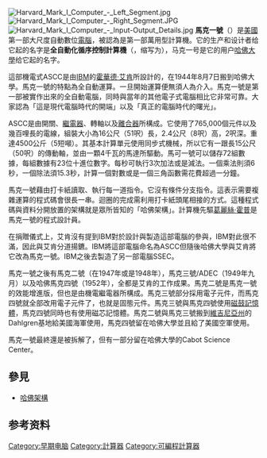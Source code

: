 {{noteTA
|G1=IT
}}
[[File:Harvard_Mark_I_Computer_-_Left_Segment.jpg|thumb]]
[[File:Harvard_Mark_I_Computer_-_Right_Segment.JPG|thumb]]
[[File:Harvard_Mark_I_Computer_-_Input-Output_Details.jpg|thumb]]
'''馬克一號'''（'''{{lang|en|Mark I}}'''）是[[美國|美國]]第一部大尺度自動數位[[電腦|電腦]]，被認為是第一部萬用型計算機。它的生产和设计者给它起的名字是'''全自動化循序控制計算機'''（'''{{lang|en|Automatic Sequence Controlled Calculator}}'''，缩写为'''{{lang|en|ASCC}}'''），马克一号是它的用户[[哈佛大學|哈佛大學]]给它起的名字。

這部機電式ASCC是由[[IBM|IBM]]的[[霍華德·艾肯|霍華德·艾肯]]所設計的，在1944年8月7日搬到哈佛大學。馬克一號的特點為全自動運算。一旦開始運算便無須人為介入。馬克一號是第一部被實作出來的全自動電腦，同時與當年的其他電子式電腦相比它非常可靠。大家認為「這是現代電腦時代的開端」以及「真正的電腦時代的曙光」。

ASCC是由開關、[[繼電器|繼電器]]、轉軸以及[[離合器|離合器]]所構成。它使用了765,000個元件以及幾百哩長的電線，組裝大小為16公尺（51呎）長，2.4公尺（8呎）高，2呎深。重達4500公斤（5短噸）。其基本計算單元使用同步式機械，所以它有一跟長15公尺（50呎）的傳動軸，並由一顆4千瓦的馬達所驅動。馬可一號可以儲存72組數據，每組數據有23位十進位數字。每秒可執行3次加法或是減法。一個乘法則須6秒，一個除法須15.3秒，計算一個對數或是一個三角函數需花費超過一分鐘。

馬克一號藉由打卡紙讀取、執行每一道指令。它沒有條件分支指令。這表示需要複雜運算的程式碼會很長一串。迴圈的完成需利用打卡紙頭尾相接的方式。這種程式碼與資料分開放置的架構就是眾所皆知的「哈佛架構」。計算機先驅[[葛麗絲·霍普|葛麗絲·霍普]]是馬克一號的程式設計員。

在捐贈儀式上，艾肯沒有提到IBM對於設計與製造這部電腦的參與，IBM對此很不滿，因此與艾肯分道揚鑣。IBM將這部電腦命名為ASCC但隨後哈佛大學與艾肯將它改為馬克一號。IBM之後去製造了另一部電腦SSEC。

馬克一號之後有馬克二號（在1947年或是1948年），馬克三號/ADEC（1949年九月）以及哈佛馬克四號（1952年），全都是艾肯的工作成果。馬克二號是馬克一號的效能增進版，但也是由機電繼電器所構成。馬克三號部分採用電子元件，而馬克四號就全部改用電子元件了，也就是固態元件。馬克三號與馬克四號使用[[磁鼓|磁鼓]][[記憶體|記憶體]]，馬克四號同時也有使用磁芯記憶體。馬克二號與馬克三號搬到[[維吉尼亞州|維吉尼亞州]]的Dahlgren基地給美國海軍使用，馬克四號留在哈佛大學並且給了美國空軍使用。

馬克一號最終還是被拆解了，但有一部分留在哈佛大學的Cabot Science Center。

==參見==
* [[哈佛架構|哈佛架構]]
[[Category:早期电脑|Category:早期电脑]]
[[Category:計算器|Category:計算器]]
[[Category:可編程計算器|Category:可編程計算器]]

== 参考资料 ==
{{cite book zh|author=Walter Isaacson |title=THE INNOVATORS:How a Group of Hackers, Geniuses, and Geeks Created the Digital Revolution |url=https://archive.org/details/innovatorshowgro0000isaa_p2p3 |date=2014 |location=Amazon.com |publisher=Simon & Schuster |isbn=1-476-70869-X }}